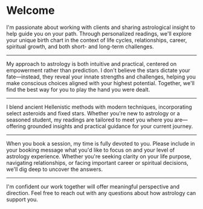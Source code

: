 # Welcome

I'm passionate about working with clients and sharing astrological insight to help guide you on your path. Through personalized readings, we'll explore your unique birth chart in the context of life cycles, relationships, career, spiritual growth, and both short- and long-term challenges.

---

My approach to astrology is both intuitive and practical, centered on empowerment rather than prediction. I don't believe the stars dictate your fate—instead, they reveal your innate strengths and challenges, helping you make conscious choices aligned with your highest potential. Together, we'll find the best way for you to play the hand you were dealt.

---

I blend ancient Hellenistic methods with modern techniques, incorporating select asteroids and fixed stars. Whether you're new to astrology or a seasoned student, my readings are tailored to meet you where you are—offering grounded insights and practical guidance for your current journey.

---

When you book a session, my time is fully devoted to you. Please include in your booking message what you'd like to focus on and your level of astrology experience. Whether you're seeking clarity on your life purpose, navigating relationships, or facing important career or spiritual decisions, we'll dig deep to uncover the answers.

---

I'm confident our work together will offer meaningful perspective and direction. Feel free to reach out with any questions about how astrology can support you.

